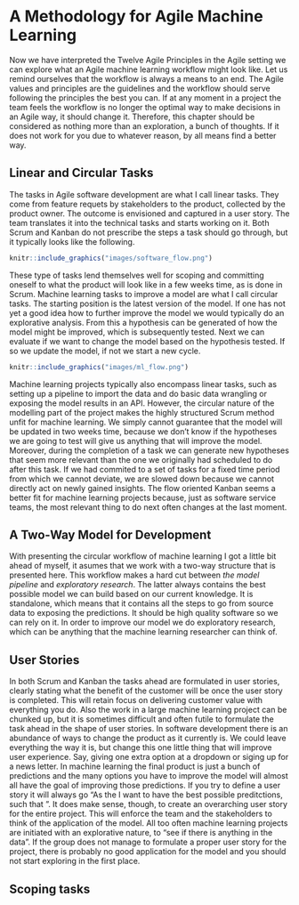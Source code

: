 # A Methodology for Agile Machine Learning

Now we have interpreted the Twelve Agile Principles in the Agile setting we can explore what an Agile machine learning workflow might look like. Let us remind ourselves that the workflow is always a means to an end. The Agile values and principles are the guidelines and the workflow should serve following the principles the best you can. If at any moment in a project the team feels the workflow is no longer the optimal way to make decisions in an Agile way, it should change it. Therefore, this chapter should be considered as nothing more than an exploration, a bunch of thoughts. If it does not work for you due to whatever reason, by all means find a better way.

## Linear and Circular Tasks

The tasks in Agile software development are what I call linear tasks. They come from feature requets by stakeholders to the product, collected by the product owner. The outcome is envisioned and captured in a user story. The team translates it into the technical tasks and starts working on it. Both Scrum and Kanban do not prescribe the steps a task should go through, but it typically looks like the following.

```r
knitr::include_graphics("images/software_flow.png")
```

These type of tasks lend themselves well for scoping and committing oneself to what the product will look like in a few weeks time, as is done in Scrum. Machine learning tasks to improve a model are what I call circular tasks. The starting position is the latest version of the model. If one has not yet a good idea how to further improve the model we would typically do an explorative analysis. From this a hypothesis can be generated of how the model might be improved, which is subsequently tested. Next we can evaluate if we want to change the model based on the hypothesis tested. If so we update the model, if not we start a new cycle.

```r
knitr::include_graphics("images/ml_flow.png")
```

Machine learning projects typically also encompass linear tasks, such as setting up a pipeline to import the data and do basic data wrangling or exposing the model results in an API. However, the circular nature of the modelling part of the project makes the highly structured Scrum method unfit for machine learning. We simply cannot guarantee that the model will be updated in two weeks time, because we don't know if the hypotheses we are going to test will give us anything that will improve the model. Moreover, during the completion of a task we can generate new hypotheses that seem more relevant than the one we originally had scheduled to do after this task. If we had commited to a set of tasks for a fixed time period from which we cannot deviate, we are slowed down because we cannot directly act on newly gained insights. The flow oriented Kanban seems a better fit for machine learning projects because, just as software service teams, the most relevant thing to do next often changes at the last moment. 

## A Two-Way Model for Development

With presenting the circular workflow of machine learning I got a little bit ahead of myself, it asumes that we work with a two-way structure that is presented here. This workflow makes a hard cut between *the model pipeline* and *exploratory research*. The latter always contains the best possible model we can build based on our current knowledge. It is standalone, which means that it contains all the steps to go from source data to exposing the predictions. It should be high quality software so we can rely on it. In order to improve our model we do exploratory research, which can be anything that the machine learning researcher can think of. 

## User Stories

In both Scrum and Kanban the tasks ahead are formulated in user stories, clearly stating what the benefit of the customer will be once the user story is completed. This will retain focus on delivering customer value with everything you do. Also the work in a large machine learning project can be chunked up, but it is sometimes difficult and often futile to formulate the task ahead in the shape of user stories. In software development there is an abundance of ways to change the product as it currently is. We could leave everything the way it is, but change this one little thing that will improve user experience. Say, giving one extra option at a dropdown or siging up for a news letter. In machine learning the final product is just a bunch of predictions and the many options you have to improve the model will almost all have the goal of improving those predictions. If you try to define a user story it will always go "As the <user of the model> I want to have the best possible preditctions, such that <application of the model>". It does make sense, though, to create an overarching user story for the entire project. This will enforce the team and the stakeholders to think of the application of the model. All too often machine learning projects are initiated with an explorative nature, to "see if there is anything in the data". If the group does not manage to formulate a proper user story for the project, there is probably no good application for the model and you should not start exploring in the first place. 

## Scoping tasks

